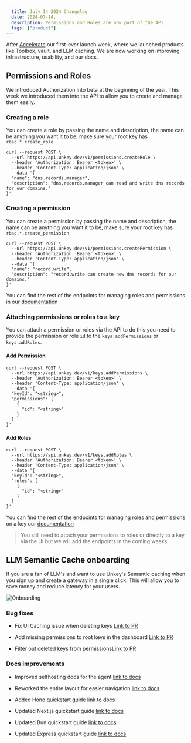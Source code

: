 ```yaml
---
  title: July 14 2024 Changelog
  date: 2024-07-14,
  description: Permissions and Roles are now part of the API
  tags: ["product"]
---
```


After [Accelerate](https://unkey.com/accelerate) our first-ever launch week, where we launched products like Toolbox, vault, and LLM caching. We are now working on improving infrastructure, usability, and our docs.

## Permissions and Roles

We introduced Authorization into beta at the beginning of the year. This week we introduced them into the API to allow you to create and manage them easily.

### Creating a role

You can create a role by passing the name and description, the name can be anything you want it to be, make sure your root key has `rbac.*.create_role`

```curl
curl --request POST \
  --url https://api.unkey.dev/v1/permissions.createRole \
  --header 'Authorization: Bearer <token>' \
  --header 'Content-Type: application/json' \
  --data '{
  "name": "dns.records.manager",
  "description": "dns.records.manager can read and write dns records for our domains."
}'
```

### Creating a permission

You can create a permission by passing the name and description, the name can be anything you want it to be, make sure your root key has `rbac.*.create_permission`

```curl
curl --request POST \
  --url https://api.unkey.dev/v1/permissions.createPermission \
  --header 'Authorization: Bearer <token>' \
  --header 'Content-Type: application/json' \
  --data '{
  "name": "record.write",
  "description": "record.write can create new dns records for our domains."
}'
```

You can find the rest of the endpoints for managing roles and permissions in our [documentation](https://www.unkey.com/docs/api-reference/permissions/create-role)

### Attaching permissions or roles to a key

You can attach a permission or roles via the API to do this you need to provide the permission or role `id` to the `keys.addPermissions` or `keys.addRoles`.

#### Add Permission

```curl
curl --request POST \
  --url https://api.unkey.dev/v1/keys.addPermissions \
  --header 'Authorization: Bearer <token>' \
  --header 'Content-Type: application/json' \
  --data '{
  "keyId": "<string>",
  "permissions": [
    {
      "id": "<string>"
    }
  ]
}'
```

#### Add Roles

```curl
curl --request POST \
  --url https://api.unkey.dev/v1/keys.addRoles \
  --header 'Authorization: Bearer <token>' \
  --header 'Content-Type: application/json' \
  --data '{
  "keyId": "<string>",
  "roles": [
    {
      "id": "<string>"
    }
  ]
}'
```

You can find the rest of the endpoints for managing roles and permissions on a key our [documentation](https://www.unkey.com/docs/api-reference/keys/add-permissions)



> You still need to attach your permissions to roles or directly to a key via the UI but we will add the endpoints in the coming weeks.

## LLM Semantic Cache onboarding

If you are a fan of LLM's and want to use Unkey's Semantic caching when you sign up and create a gateway in a single click. This will allow you to save money and reduce latency for your users.

![Onboarding](/images/changelog/2024-07-12/new-onboarding.png)


### Bug fixes

- Fix UI Caching issue when deleting keys [Link to PR](https://github.com/unkeyed/unkey/pull/1840)

- Add missing permissions to root keys in the dashboard [Link to PR](https://github.com/unkeyed/unkey/pull/1879)

- Filter out deleted keys from permissions[Link to PR](https://github.com/unkeyed/unkey/pull/1883/)

### Docs improvements

- Improved selfhosting docs for the agent [link to docs](https://www.unkey.com/docs/contributing/services/agent/profiling)

- Reworked the entire layout for easier navigation [link to docs](https://www.unkey.com/docs)

- Added Hono quickstart guide [link to docs](https://www.unkey.com/docs/quickstart/apis/hono)

- Updated Next.js quickstart guide [link to docs](https://www.unkey.com/docs/quickstart/apis/nextjs)

- Updated Bun quickstart guide [link to docs](https://www.unkey.com/docs/quickstart/apis/bun)

- Updated Express quickstart guide [link to docs](https://www.unkey.com/docs/quickstart/apis/express)
